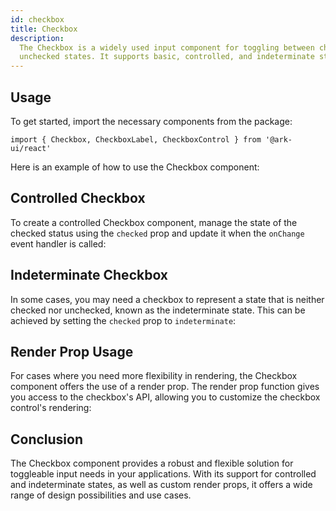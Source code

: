 ```yaml
---
id: checkbox
title: Checkbox
description:
  The Checkbox is a widely used input component for toggling between checked and
  unchecked states. It supports basic, controlled, and indeterminate states.
---
```



<Playground />

## Usage

To get started, import the necessary components from the package:

```tsx
import { Checkbox, CheckboxLabel, CheckboxControl } from '@ark-ui/react'
```

Here is an example of how to use the Checkbox component:

<Story id="Basic" />

## Controlled Checkbox

To create a controlled Checkbox component, manage the state of the checked
status using the `checked` prop and update it when the `onChange` event handler
is called:

<Story id="Controlled" />

## Indeterminate Checkbox

In some cases, you may need a checkbox to represent a state that is neither
checked nor unchecked, known as the indeterminate state. This can be achieved by
setting the `checked` prop to `indeterminate`:

<Story id="Indeterminate" />

## Render Prop Usage

For cases where you need more flexibility in rendering, the Checkbox component
offers the use of a render prop. The render prop function gives you access to
the checkbox's API, allowing you to customize the checkbox control's rendering:

<Story id="RenderProp" />

## Conclusion

The Checkbox component provides a robust and flexible solution for toggleable
input needs in your applications. With its support for controlled and
indeterminate states, as well as custom render props, it offers a wide range of
design possibilities and use cases.
